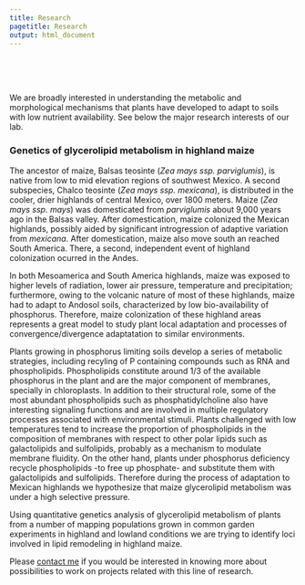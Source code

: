 ```yaml
---
title: Research
pagetitle: Research
output: html_document
---
```


<!-- break -->
<br>
<br>
<br>
<!-- break -->  



We are broadly interested in understanding the metabolic and morphological mechanisms that plants have developed to adapt to soils with low nutrient availability. See below the major research interests of our lab.

### Genetics of glycerolipid metabolism in highland maize

The ancestor of maize, Balsas teosinte (*Zea mays ssp. parviglumis*), is native from low to mid elevation regions of southwest Mexico. A second subspecies, Chalco teosinte (*Zea mays ssp. mexicana*), is distributed in the cooler, drier highlands of central Mexico, over 1800 meters. Maize (*Zea mays ssp. mays*) was domesticated from *parviglumis* about 9,000 years ago in the Balsas valley. After domestication, maize colonized the Mexican highlands, possibly aided by significant introgression of adaptive variation from *mexicana*. After domestication, maize also move south an reached South America. There, a second, independent event of highland colonization ocurred in the Andes.   

In both Mesoamerica and South America highlands, maize was exposed to higher levels of radiation, lower air pressure, temperature and precipitation; furthermore, owing to the volcanic nature of most of these highlands, maize had to adapt to Andosol soils, characterized by low bio-availability of phosphorus. Therefore, maize colonization of these highland areas represents a great model to study plant local adaptation and processes of convergence/divergence adaptatation to similar environments.

Plants growing in phosphorus limiting soils develop a series of metabolic strategies, including recyling of P containing compounds such as RNA and phospholipids.  Phospholipids constitute around 1/3 of the available phosphorus in the plant and are the major component of membranes, specially in chloroplasts. In addition to their structural role, some of the most abundant phospholipids such as phosphatidylcholine also have interesting signaling functions and are involved in multiple regulatory processes associated with environmental stimuli. Plants challenged with low temperatures tend to increase the proportion of phospholipids in the composition of membranes with respect to other polar lipids such as galactolipids and sulfolipids, probably as a mechanism to modulate membrane fluidity. On the other hand, plants under phosphorus deficiency recycle phospholipids -to free up phosphate- and substitute them with galactolipids and sulfolipids. Therefore during the process of adaptation to Mexican highlands we hypothesize that maize glycerolipid metabolism was under a high selective pressure.

Using quantitative genetics analysis of glycerolipid metabolism of plants from a number of mapping populations grown in common garden experiments in highland and lowland conditions we are trying to identify loci involved in lipid remodeling in highland maize.

Please [contact me](mailto:rrellan@ncsu.edu) if you would be interested in knowing more about possibilities to work on projects related with this line of research. 
